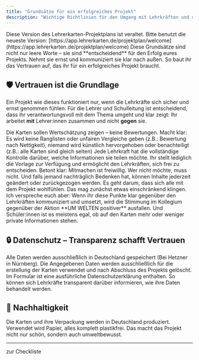 ```yaml
---
title: "Grundsätze für ein erfolgreiches Projekt"
description: "Wichtige Richtlinien für den Umgang mit Lehrkräften und der Schulleitung"
---
```


<Warning>
Diese Version des Lehrerkarten-Projektplans ist veraltet. Bitte benutzt die neueste Version: [https://app.lehrerkarten.de/projektplan/welcome](https://app.lehrerkarten.de/projektplan/welcome)
</Warning>


<Info>
  Diese Grundsätze sind nicht nur leere Worte – sie sind **entscheidend** für
  den Erfolg eures Projekts. Nehmt sie ernst und kommuniziert sie klar nach
  außen. So baut ihr das Vertrauen auf, das ihr für ein erfolgreiches Projekt
  braucht.
</Info>

## 🛡️ Vertrauen ist die Grundlage

Ein Projekt wie dieses funktioniert nur, wenn die Lehrkräfte sich sicher und ernst genommen fühlen. Für die Lehrer und Schulleitung ist entscheidend, dass ihr verantwortungsvoll mit dem Thema umgeht und klar zeigt: Ihr arbeitet **mit** Lehrer:innen zusammen und nicht **gegen** sie.

<Card title="Wertschätzung statt Bewertung" icon="heart" color="gray">
  Die Karten sollen Wertschätzung zeigen – keine Bewertungen. Macht klar: Es
  wird keine Ranglisten oder unfairen Vergleiche geben (z.B.: Bewertung nach
  Nettigkeit), niemand wird künstlich hervorgehoben oder benachteiligt (z.B.:
  alle Karten sind gleich selten)
</Card>

<Card title="Selbstbestimmung" icon="user-check" color="gray">
  Jede Lehrkraft hat die vollständige Kontrolle darüber, welche Informationen
  sie teilen möchte. Ihr stellt lediglich die Vorlage zur Verfügung und
  ermöglicht den Lehrkräften, sich frei zu entscheiden.
</Card>

<Card title="Keine Zwänge" icon="hand-peace" color="gray">
  Betont klar: Mitmachen ist freiwillig. Wer nicht möchte, muss nicht. Und falls
  jemand nachträglich Bedenken hat, können Inhalte jederzeit geändert oder
  zurückgezogen werden. Es geht darum, dass sich alle mit dem Projekt
  wohlfühlen.
</Card>

<Note>
  Das mag zunächst etwas einschränkend klingen. Ich verspreche euch aber: Wenn
  ihr diese Punkte klar gegenüber den Lehrkräften kommuniziert und umsetzt, wird
  die Stimmung im Kollegium gegenüber der Aktion **UM WELTEN positiver**
  ausfallen. Und Schüler:innen ist es meistens egal, ob auf den Karten mehr oder
  weniger private Informationen stehen.
</Note>

## 🔒 Datenschutz – Transparenz schafft Vertrauen

<Card title="Deutsche Server" icon="server" color="gray">
  Alle Daten werden ausschließlich in Deutschland gespeichert (Bei Hetzner in
  Nürnberg).
</Card>

<Card title="Klare Nutzung" icon="eye" color="gray">
  Die Angegebenen Daten werden ausschließlich für die erstellung der Karten
  verwendet und nach Abschluss des Projekts gelöscht.
</Card>

<Card title="Transparenz" icon="eye" color="gray">
  Im Formular ist eine ausführliche Datenschutzerklärung enthalten. So können
  sich Lehrkräfte transparent darüber informieren, wie ihre Daten behandelt
  werden.
</Card>

## 🌱 Nachhaltigkeit

<Card title="Umweltbewusst" icon="leaf" color="gray">
  Die Karten und ihre Verpackung werden in Deutschland produziert. Verwendet
  wird Papier, alles komplett plastikfrei. Das macht das Projekt nicht nur
  schön, sondern auch umweltbewusst.
</Card>

---

<CardGroup cols={2}>
  <Card title="Zurück" icon="arrow-left" href="/lehrerkarten/phase1">
    zur Checkliste
  </Card>
</CardGroup>

